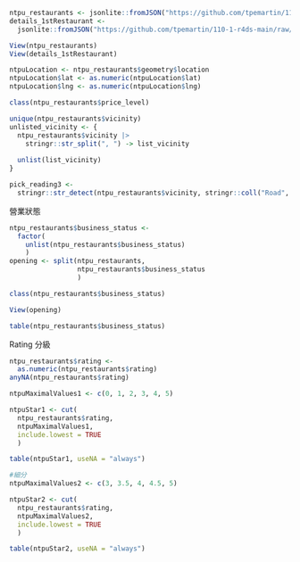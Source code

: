 ```{r}
ntpu_restaurants <- jsonlite::fromJSON("https://github.com/tpemartin/110-1-r4ds-main/raw/main/ntpu_restaurants.json")
details_1stRestaurant <- 
  jsonlite::fromJSON("https://github.com/tpemartin/110-1-r4ds-main/raw/main/ntpu_restaurants_details.json")

View(ntpu_restaurants)
View(details_1stRestaurant)

ntpuLocation <- ntpu_restaurants$geometry$location
ntpuLocation$lat <- as.numeric(ntpuLocation$lat)
ntpuLocation$lng <- as.numeric(ntpuLocation$lng)

class(ntpu_restaurants$price_level)
```

```{r}
unique(ntpu_restaurants$vicinity)
unlisted_vicinity <- {
  ntpu_restaurants$vicinity |> 
    stringr::str_split(", ") -> list_vicinity
  
  unlist(list_vicinity)
}

pick_reading3 <- 
  stringr::str_detect(ntpu_restaurants$vicinity, stringr::coll("Road", ignore_case = T))

```


營業狀態
```{r}
ntpu_restaurants$business_status <-
  factor(
    unlist(ntpu_restaurants$business_status)
    )
opening <- split(ntpu_restaurants,
                 ntpu_restaurants$business_status
                 )

class(ntpu_restaurants$business_status)

View(opening)

table(ntpu_restaurants$business_status)
```


Rating 分級
```{r}
ntpu_restaurants$rating <- 
  as.numeric(ntpu_restaurants$rating)
anyNA(ntpu_restaurants$rating)

ntpuMaximalValues1 <- c(0, 1, 2, 3, 4, 5)

ntpuStar1 <- cut(
  ntpu_restaurants$rating, 
  ntpuMaximalValues1,
  include.lowest = TRUE
  )

table(ntpuStar1, useNA = "always")

#細分
ntpuMaximalValues2 <- c(3, 3.5, 4, 4.5, 5)

ntpuStar2 <- cut(
  ntpu_restaurants$rating, 
  ntpuMaximalValues2,
  include.lowest = TRUE
  )

table(ntpuStar2, useNA = "always")
```






